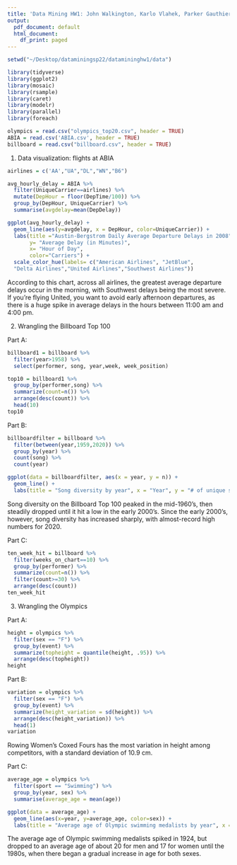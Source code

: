 ```yaml
---
title: 'Data Mining HW1: John Walkington, Karlo Vlahek, Parker Gauthier'
output:
  pdf_document: default
  html_document:
    df_print: paged
---
```


```r
setwd("~/Desktop/dataminingsp22/datamininghw1/data")

library(tidyverse)
library(ggplot2)
library(mosaic)
library(rsample)
library(caret)
library(modelr)
library(parallel)
library(foreach)

olympics = read.csv("olympics_top20.csv", header = TRUE)
ABIA = read.csv('ABIA.csv', header = TRUE)
billboard = read.csv("billboard.csv", header = TRUE)
```

1) Data visualization: flights at ABIA

```r
airlines = c('AA',"UA","DL","WN","B6")

avg_hourly_delay = ABIA %>%
  filter(UniqueCarrier==airlines) %>% 
  mutate(DepHour = floor(DepTime/100)) %>% 
  group_by(DepHour, UniqueCarrier) %>% 
  summarise(avgdelay=mean(DepDelay))

ggplot(avg_hourly_delay) +
  geom_line(aes(y=avgdelay, x = DepHour, color=UniqueCarrier)) +
  labs(title ="Austin-Bergstrom Daily Average Departure Delays in 2008",
       y= "Average Delay (in Minutes)",
       x= "Hour of Day",
       color="Carriers") +
  scale_color_hue(labels= c("American Airlines", "JetBlue", 
  "Delta Airlines","United Airlines","Southwest Airlines"))
```
According to this chart, across all airlines, the greatest average departure delays occur in the morning, with Southwest delays being the most severe.  If you're flying United, you want to avoid early afternoon departures, as there is a huge spike in average delays in the hours between 11:00 am and 4:00 pm. 

2) Wrangling the Billboard Top 100

Part A:

```r
billboard1 = billboard %>% 
  filter(year>1958) %>% 
  select(performer, song, year,week, week_position)

top10 = billboard1 %>% 
  group_by(performer,song) %>% 
  summarize(count=n()) %>% 
  arrange(desc(count)) %>% 
  head(10)
top10
```

Part B:

```r
billboardfilter = billboard %>%
  filter(between(year,1959,2020)) %>%
  group_by(year) %>%
  count(song) %>%
  count(year)

ggplot(data = billboardfilter, aes(x = year, y = n)) +
  geom_line() +
  labs(title = "Song diversity by year", x = "Year", y = "# of unique songs")
```
Song diversity on the Billboard Top 100 peaked in the mid-1960's, then steadily dropped until it hit a low in the early 2000's.  Since the early 2000's, however, song diversity has increased sharply, with almost-record high numbers for 2020.

Part C:

```r
ten_week_hit = billboard %>% 
  filter(weeks_on_chart==10) %>% 
  group_by(performer) %>% 
  summarize(count=n()) %>% 
  filter(count>=30) %>% 
  arrange(desc(count))
ten_week_hit
```
3) Wrangling the Olympics

Part A:

```r
height = olympics %>%
  filter(sex == "F") %>%
  group_by(event) %>%
  summarize(topheight = quantile(height, .95)) %>%
  arrange(desc(topheight))
height
```

Part B:

```r
variation = olympics %>%
  filter(sex == "F") %>%
  group_by(event) %>%
  summarize(height_variation = sd(height)) %>%
  arrange(desc(height_variation)) %>%
  head(1)
variation
```
Rowing Women's Coxed Fours has the most variation in height among competitors, with a standard deviation of 10.9 cm.

Part C:

```r
average_age = olympics %>%
  filter(sport == "Swimming") %>%
  group_by(year, sex) %>%
  summarise(average_age = mean(age))

ggplot(data = average_age) +
  geom_line(aes(x=year, y=average_age, color=sex)) +
  labs(title = "Average age of Olympic swimming medalists by year", x = "Year", y = "Average age (years)")
```
The average age of Olympic swimming medalists spiked in 1924, but dropped to an average age of about 20 for men and 17 for women until the 1980s, when there began a gradual increase in age for both sexes.